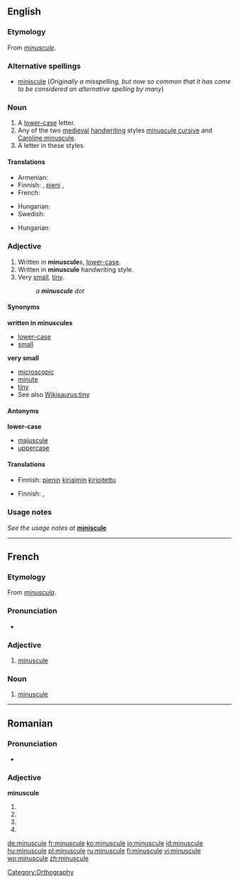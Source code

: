 {{wikipedia}}
==English==

===Etymology===
From {{etyl|fr}} ''[[#French|minuscule]]''.

===Alternative spellings===
* [[miniscule]] (''Originally a misspelling, but now so common that it has come to be considered an alternative spelling by many'')

===Noun===
{{en-noun}}

# A [[lower-case]] letter.
# Any of the two [[medieval]] [[handwriting]] styles [[minuscule cursive]] and [[Caroline minuscule]].
# A letter in these styles.

====Translations====
{{trans-top|lower-case letter}}
* Armenian: {{t-|hy|փոքրատառ|tr=p’ok’rataṙ|sc=Armn|xs=Armenian}}
* Finnish: {{t|fi|pienaakkonen}}, [[pieni]] {{t+|fi|kirjain}}, {{t-|fi|minuskeli}}
* French: {{t+|fr|minuscule}}
{{trans-mid}}
* Hungarian: {{t|hu|kisbetű}}
* Swedish: {{t|sv|gemen|c}}
{{trans-bottom}}

{{trans-top|medieval handwriting style}}
{{trans-mid}}
* Hungarian: {{t|hu|minuszkula}}
{{trans-bottom}}

{{trans-top|letter in this style}}
{{trans-mid}}
{{trans-bottom}}

===Adjective===
{{en-adj|more}}

# Written in '''minuscule'''s, [[lower-case]].
# Written in '''minuscule''' handwriting style.
# Very [[small]], [[tiny]].
#: ''a '''minuscule''' dot''

====Synonyms====
'''written in minuscules'''
* [[lower-case]]
* [[small]]

'''very small'''
* [[microscopic]]
* [[minute]]
* [[tiny]]
* See also [[Wikisaurus:tiny]]

====Antonyms====
'''lower-case'''
* [[majuscule]]
* [[uppercase]]

====Translations====
{{trans-top|written in minuscules}}
* Finnish: [[pieni|pienin]] [[kirjain|kirjaimin]] [[kirjoitettu]]
{{trans-mid}}
{{trans-bottom}}

{{trans-top|written in minuscule handwriting style}}
{{trans-mid}}
{{trans-bottom}}

{{trans-top|very small, tiny}}
* Finnish: {{t-|fi|mitätön}}, {{t+|fi|olematon}}
{{trans-mid}}
{{trans-bottom}}

===Usage notes===
''See the usage notes at'' '''[[miniscule]]'''

[[Category:Orthography]]

----

==French==

===Etymology===
From {{etyl|la|fr}} ''[[minuscula]]''.

===Pronunciation===
* {{audio|Fr-minuscule.ogg|audio}}

===Adjective===
{{fr-adj|sf=minuscule|pf=minuscule}}

# [[#Adjective|minuscule]]

===Noun===
{{fr-noun|f}}

# [[#Noun|minuscule]]

----

==Romanian==

===Pronunciation===
* {{IPA|[mi'nu.sku.le]|lang=ro}}

===Adjective===
'''minuscule'''

# {{ro-form-adj|fp|n|minuscul}}
# {{ro-form-adj|fp|a|minuscul}}
# {{ro-form-adj|np|n|minuscul}}
# {{ro-form-adj|np|a|minuscul}}

[[de:minuscule]]
[[fr:minuscule]]
[[ko:minuscule]]
[[io:minuscule]]
[[id:minuscule]]
[[hu:minuscule]]
[[pl:minuscule]]
[[ru:minuscule]]
[[fi:minuscule]]
[[vi:minuscule]]
[[wo:minuscule]]
[[zh:minuscule]]